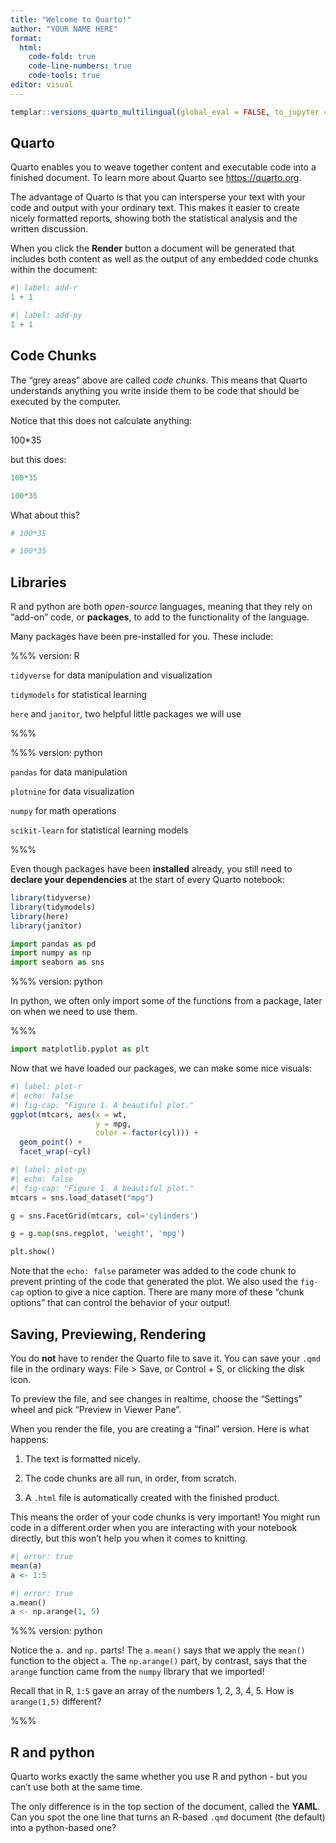 ```yaml
---
title: "Welcome to Quarto!"
author: "YOUR NAME HERE"
format: 
  html:
    code-fold: true
    code-line-numbers: true
    code-tools: true
editor: visual
---
```


```r
templar::versions_quarto_multilingual(global_eval = FALSE, to_jupyter = TRUE, warn_edit = FALSE)
```

## Quarto

Quarto enables you to weave together content and executable code into a finished document. To learn more about Quarto see <https://quarto.org>.

The advantage of Quarto is that you can intersperse your text with your code and output with your ordinary text. This makes it easier to create nicely formatted reports, showing both the statistical analysis and the written discussion.

When you click the **Render** button a document will be generated that includes both content as well as the output of any embedded code chunks within the document:

```r
#| label: add-r
1 + 1
```

```python
#| label: add-py
1 + 1
```

## Code Chunks

The "grey areas" above are called *code chunks*. This means that Quarto understands anything you write inside them to be code that should be executed by the computer.

Notice that this does not calculate anything:

100\*35

but this does:

```r
100*35
```

```python
100*35
```

What about this?

```r
# 100*35
```

```python
# 100*35
```

## Libraries

R and python are both *open-source* languages, meaning that they rely on "add-on" code, or **packages**, to add to the functionality of the language.

Many packages have been pre-installed for you. These include:

%%% version: R

`tidyverse` for data manipulation and visualization

`tidymodels` for statistical learning

`here` and `janitor`, two helpful little packages we will use

%%%

%%% version: python

`pandas` for data manipulation

`plotnine` for data visualization

`numpy` for math operations

`scikit-learn` for statistical learning models

%%%

Even though packages have been **installed** already, you still need to **declare your dependencies** at the start of every Quarto notebook:

```r
library(tidyverse)
library(tidymodels)
library(here)
library(janitor)
```

```python
import pandas as pd
import numpy as np
import seaborn as sns
```

%%% version: python

In python, we often only import some of the functions from a package, later on when we need to use them.

%%%

```python
import matplotlib.pyplot as plt
```

Now that we have loaded our packages, we can make some nice visuals:

```r
#| label: plot-r
#| echo: false
#| fig-cap: "Figure 1. A beautiful plot."
ggplot(mtcars, aes(x = wt, 
                   y = mpg,
                   color = factor(cyl))) + 
  geom_point() + 
  facet_wrap(~cyl)
```

```python
#| label: plot-py
#| echo: false
#| fig-cap: "Figure 1. A beautiful plot."
mtcars = sns.load_dataset("mpg")

g = sns.FacetGrid(mtcars, col='cylinders')

g = g.map(sns.regplot, 'weight', 'mpg')

plt.show()
```

Note that the `echo: false` parameter was added to the code chunk to prevent printing of the code that generated the plot. We also used the `fig-cap` option to give a nice caption. There are many more of these "chunk options" that can control the behavior of your output!

## Saving, Previewing, Rendering

You do **not** have to render the Quarto file to save it. You can save your `.qmd` file in the ordinary ways: File \> Save, or Control + S, or clicking the disk icon.

To preview the file, and see changes in realtime, choose the "Settings" wheel and pick "Preview in Viewer Pane".

When you render the file, you are creating a "final" version. Here is what happens:

1.  The text is formatted nicely.

2.  The code chunks are all run, in order, from scratch.

3.  A `.html` file is automatically created with the finished product.

This means the order of your code chunks is very important! You might run code in a different order when you are interacting with your notebook directly, but this won't help you when it comes to knitting.

```r
#| error: true
mean(a)
a <- 1:5
```

```python
#| error: true
a.mean()
a <- np.arange(1, 5)
```

%%% version: python

::: callout-tip
Notice the `a.` and `np.` parts! The `a.mean()` says that we apply the `mean()` function to the object `a`. The `np.arange()` part, by contrast, says that the `arange` function came from the `numpy` library that we imported!
:::

::: callout-caution
Recall that in R, `1:5` gave an array of the numbers 1, 2, 3, 4, 5. How is `arange(1,5)` different?
:::

%%%

## R and python

Quarto works exactly the same whether you use R and python - but you can't use both at the same time.

The only difference is in the top section of the document, called the **YAML**. Can you spot the one line that turns an R-based `.qmd` document (the default) into a python-based one?
